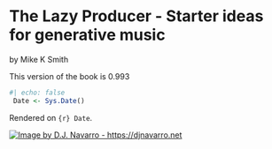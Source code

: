 # The Lazy Producer - Starter ideas for generative music {.unnumbered}

by Mike K Smith

This version of the book is 0.993

```r
#| echo: false
 Date <- Sys.Date()
```

Rendered on `{r} Date`.

[![Image by D.J. Navarro - https://djnavarro.net](images/Album_Cover.png){fig-alt="Album cover for Mike K Smith's album \"The Lazy Producer\". The cover shows a generative art image created by Danielle Navarro which has two concentric circles white on indigo and black with many white slashes and whispers. The image has four quadrants. Near the centre are three V-shapes" fig-align="center"}](https://mikeksmith.bandcamp.com)
